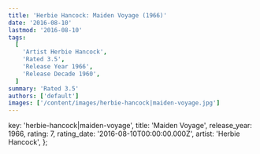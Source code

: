 ```yaml
---
title: 'Herbie Hancock: Maiden Voyage (1966)'
date: '2016-08-10'
lastmod: '2016-08-10'
tags:
  [
    'Artist Herbie Hancock',
    'Rated 3.5',
    'Release Year 1966',
    'Release Decade 1960',
  ]
summary: 'Rated 3.5'
authors: ['default']
images: ['/content/images/herbie-hancock|maiden-voyage.jpg']
---
```


  key: 'herbie-hancock|maiden-voyage',
  title: 'Maiden Voyage',
  release_year: 1966,
  rating: 7,
  rating_date: '2016-08-10T00:00:00.000Z',
  artist: 'Herbie Hancock',
};

<MusicRating data={data} />
